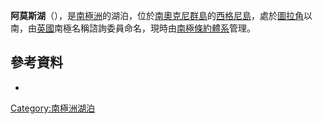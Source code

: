 {{Coord|60|42|S|45|39|W|display=title}}

'''阿莫斯湖'''（{{lang-en|Amos Lake}}），是[[南極洲|南極洲]]的湖泊，位於[[南奧克尼群島|南奧克尼群島]]的[[西格尼島|西格尼島]]，處於[[圖拉角|圖拉角]]以南，由[[英國|英國]]南極名稱諮詢委員命名，現時由[[南極條約體系|南極條約體系]]管理。

==參考資料==
* {{usgs-gazetteer|id=364}}

{{Antarctica-geo-stub}}
[[Category:南極洲湖泊|Category:南極洲湖泊]]